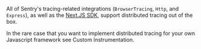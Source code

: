 All of Sentry's tracing-related integrations (`BrowserTracing`, `Http`, and `Express`), as well as the [Next.JS SDK](/platforms/javascript/guides/nextjs/), support distributed tracing out of the box.

In the rare case that you want to implement distributed tracing for your own Javascript framework see <PlatformLink to="/distributed-tracing/instrumentation/custom-instrumentation/">Custom Instrumentation</PlatformLink>.
